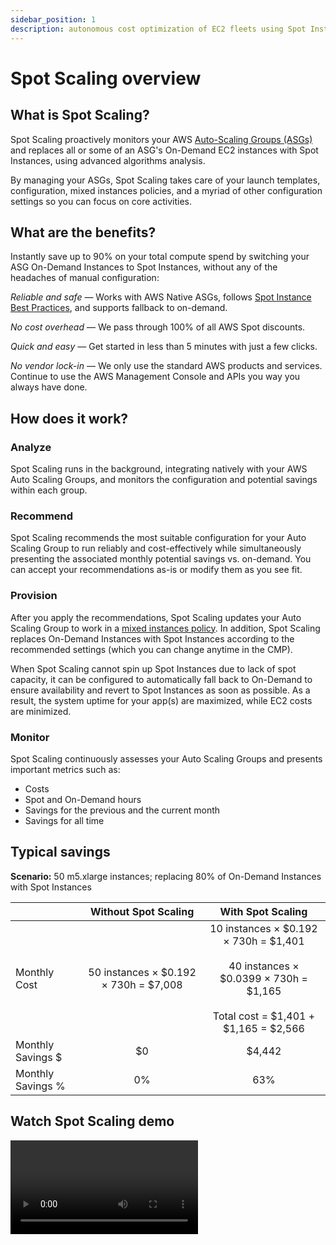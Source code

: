 ```yaml
---
sidebar_position: 1
description: autonomous cost optimization of EC2 fleets using Spot Instances
---
```


# Spot Scaling overview

## What is Spot Scaling?

Spot Scaling proactively monitors your AWS [Auto-Scaling Groups (ASGs)](https://docs.aws.amazon.com/autoscaling/ec2/userguide/auto-scaling-groups.html) and replaces all or some of an ASG's On-Demand EC2 instances with Spot Instances, using advanced algorithms analysis.

By managing your ASGs, Spot Scaling takes care of your launch templates, configuration, mixed instances policies, and a myriad of other configuration settings so you can focus on core activities.

## What are the benefits?

Instantly save up to 90% on your total compute spend by switching your ASG On-Demand Instances to Spot Instances, without any of the headaches of manual configuration:

_Reliable and safe_ &mdash; Works with AWS Native ASGs, follows [Spot Instance Best Practices](https://docs.aws.amazon.com/whitepapers/latest/cost-optimization-leveraging-ec2-spot-instances/spot-best-practices.html), and supports fallback to on-demand.

_No cost overhead_ &mdash; We pass through 100% of all AWS Spot discounts.

_Quick and easy_ &mdash; Get started in less than 5 minutes with just a few clicks.

_No vendor lock-in_ &mdash; We only use the standard AWS products and services. Continue to use the AWS Management Console and APIs you way you always have done.

## How does it work?

### Analyze

Spot Scaling runs in the background, integrating natively with your AWS Auto Scaling Groups, and monitors the configuration and potential savings within each group.

### Recommend

Spot Scaling recommends the most suitable configuration for your Auto Scaling Group to run reliably and cost-effectively while simultaneously presenting the associated monthly potential savings vs. on-demand. You can accept your recommendations as-is or modify them as you see fit.

### Provision

After you apply the recommendations, Spot Scaling updates your Auto Scaling Group to work in a [mixed instances policy](https://docs.aws.amazon.com/autoscaling/ec2/APIReference/API_MixedInstancesPolicy.html). In addition, Spot Scaling replaces On-Demand Instances with Spot Instances according to the recommended settings (which you can change anytime in the CMP).

When Spot Scaling cannot spin up Spot Instances due to lack of spot capacity, it can be configured to automatically fall back to On-Demand to ensure availability and revert to Spot Instances as soon as possible. As a result, the system uptime for your app(s) are maximized, while EC2 costs are minimized.

### Monitor

Spot Scaling continuously assesses your Auto Scaling Groups and presents important metrics such as:

- Costs
- Spot and On-Demand hours
- Savings for the previous and the current month
- Savings for all time

## Typical savings

**Scenario:** 50 m5.xlarge instances; replacing 80% of On-Demand Instances with Spot Instances

|                   |             **Without Spot Scaling**              |                                                                     **With Spot Scaling**                                                                     |
| ----------------- | :-----------------------------------------------: | :-----------------------------------------------------------------------------------------------------------------------------------------------------------: |
| Monthly Cost      | 50 instances &times; $0.192 &times; 730h = $7,008 | 10 instances &times; $0.192 &times; 730h = $1,401<br/><br/>40 instances &times; $0.0399 &times; 730h = $1,165<br/><br/> Total cost = $1,401 + $1,165 = $2,566 |
| Monthly Savings $ |                        $0                         |                                                                            $4,442                                                                             |
| Monthly Savings % |                        0%                         |                                                                              63%                                                                              |

## Watch Spot Scaling demo

<video
  type="loom"
  id="35dc27506b94413f941f5b364ed93096"
  thumb="-00001.gif"
/>
